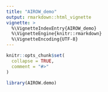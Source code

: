 ```yaml
---
title: "AIROW_demo"
output: rmarkdown::html_vignette
vignette: >
  %\VignetteIndexEntry{AIROW_demo}
  %\VignetteEngine{knitr::rmarkdown}
  %\VignetteEncoding{UTF-8}
---
```


```r
knitr::opts_chunk$set(
  collapse = TRUE,
  comment = "#>"
)
```

```r
library(AIROW.demo)
```
